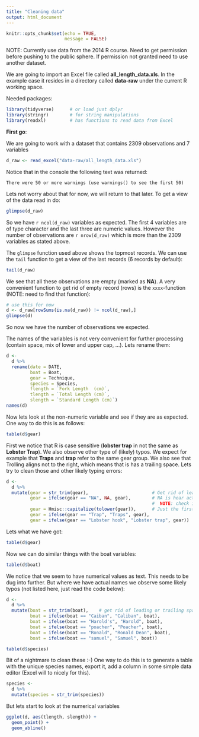 ```yaml
---
title: "Cleaning data"
output: html_document
---
```


```r
knitr::opts_chunk$set(echo = TRUE,
                      message = FALSE)
```

NOTE: Currently use data from the 2014 R course. Need to get permission before pushing to the public sphere. If permission not granted need to use another dataset.

We are going to import an Excel file called __all_length_data.xls__. In the example case it resides in a directory called __data-raw__ under the current R working space.

Needed packages:
```r
library(tidyverse)      # or load just dplyr
library(stringr)        # for string manipulations
library(readxl)         # has functions to read data from Excel
```

__First go__:

We are going to work with a dataset that contains 2309 observations and 7 variables
```r
d_raw <- read_excel("data-raw/all_length_data.xls")
```

Notice that in the console the following text was returned:
```
There were 50 or more warnings (use warnings() to see the first 50)
```
Lets not worry about that for now, we will return to that later. To get a view of the data read in do:
```r
glimpse(d_raw)
```
So we have `r ncol(d_raw)` variables as expected. The first 4 variables are of type character and the last three are numeric values. However the number of observations are `r nrow(d_raw)` which is more than the 2309 variables as stated above.

The `glimpse` function used above shows the topmost records. We can use the `tail` function to get a view of the last records (6 records by default):
```r
tail(d_raw)
```
We see that all these observations are empty (marked as __NA__). A very convenient function to get rid of empty record (rows) is the `xxxx`-function (NOTE: need to find that function):
```r
# use this for now
d <- d_raw[rowSums(is.na(d_raw)) != ncol(d_raw),]
glimpse(d)
```
So now we have the number of observations we expected.

The names of the variables is not very convenient for further processing (contain space, mix of lower and upper cap, ...). Lets rename them:
```r
d <-
  d %>% 
  rename(date = DATE,
         boat = Boat,
         gear = Technique,
         species = Species,
         flength = `Fork Length  (cm)`,
         tlength = `Total Length (cm)`,
         slength = `Standard Length (cm)`)
names(d)
```

Now lets look at the non-numeric variable and see if they are as expected. One way to do this is as follows:
```r
table(d$gear)
```

First we notice that R is case sensitive (__lobster trap__ in not the same as __Lobster Trap__). We also observe other type of (likely) typos. We expect for example that __Traps__ and __trap__ refer to the same gear group. We also see that Trolling aligns not to the right, which means that is has a trailing space. Lets try to clean those and other likely typing errors:
```r
d <- 
  d %>% 
  mutate(gear = str_trim(gear),                        # Get rid of leading and trailing spaces
         gear = ifelse(gear == "NA", NA, gear),        # NA is hear actually NA
                                                       #  NOTE: check if this can not be fixed upstream (e.g. read_excel)
         gear = Hmisc::capitalize(tolower(gear)),      # Just the first word with capital
         gear = ifelse(gear == "Trap", "Traps", gear),
         gear = ifelse(gear == "Lobster hook", "Lobster trap", gear))
```

Lets what we have got:
```r
table(d$gear)
```

Now we can do similar things with the boat variables:
```r
table(d$boat)
```

We notice that we seem to have numerical values as text. This needs to be dug into further. But where we have actual names we observe some likely typos (not listed here, just read the code below):
```r
d <- 
  d %>% 
  mutate(boat = str_trim(boat),    # get rid of leading or trailing spaces
         boat = ifelse(boat == "Caiban", "Caliban", boat),
         boat = ifelse(boat == "Harold's", "Harold", boat),
         boat = ifelse(boat == "poacher", "Poacher", boat),
         boat = ifelse(boat == "Ronald", "Ronald Dean", boat),
         boat = ifelse(boat == "samuel", "Samuel", boat))
```


```r
table(d$species)
```

Bit of a nightmare to clean these :-) One way to do this is to generate a table with the unique species names, export it, add a column in some simple data editor (Excel will to nicely for this).

```r
species <-
  d %>% 
  mutate(species = str_trim(species))
```



But lets start to look at the numerical variables
```r
ggplot(d, aes(tlength, slength)) +
  geom_point() +
  geom_abline()
```
